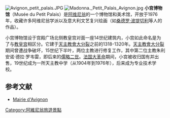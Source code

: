 [[File:Avignon_petit_palais.JPG|thumb]]
[[File:Madonna._Petit_Palais_Avignon.jpg|thumb]]
'''小宫博物馆'''（Musée du Petit Palais）是[[阿维尼翁|阿维尼翁]]的一个博物馆和美术馆，开放于1976年，收藏许多阿维尼翁学派以及意大利文艺复兴绘画（如[[桑德罗·波提切利|桑德罗·波提切利]]等人的作品）。 

小宫博物馆设于宫殿广场北侧教皇宫对面一座14世纪建筑内，小宫如此命名是为了与[[教皇宫|教皇宫]]相区分。它建于[[天主教會大分裂|天主教會大分裂]]之前的1318-1320年。[[天主教會大分裂|天主教會大分裂]]期间曾遭战争破坏，15世纪下半叶，两位主教进行修复工作，其中第二位主教朱利安诺·德拉·罗韦雷，即后来的[[儒略二世|儒略二世]]。[[法国大革命|法国大革命]]期间，小宫被收归国有并出售，19世纪成为一所天主教中学（从1904年到1976年），后来成为专业技术学校。

==参考文献==
{{Commons category|Musée du Petit Palais}}
*[http://www.mairie-avignon.fr/en/musees/petipalen.php Mairie d'Avignon] {{Wayback|url=http://www.mairie-avignon.fr/en/musees/petipalen.php |date=20130703232041 }}

{{Coord|43|57|9.5|N|4|48|23|E|type:landmark_region:FR|display=title}}

[[Category:阿維尼翁旅遊景點|Category:阿維尼翁旅遊景點]]